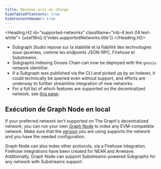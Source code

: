 ```yaml
---
title: Réseaux pris en charge
hideTableOfContents: true
hideContentHeader: true
---
```




<Heading.H2 id="supported-networks" className="mb-4 text-24 text-white">
  {useI18n().t('index.supportedNetworks.title')}
</Heading.H2>

<SupportedNetworksTable networks={props.networks} />

- Subgraph Studio repose sur la stabilité et la fiabilité des technologies sous-jacentes, comme les endpoints JSON-RPC, Firehose et Substreams.
- Subgraphs indexing Gnosis Chain can now be deployed with the `gnosis` network identifier.
- If a Subgraph was published via the CLI and picked up by an Indexer, it could technically be queried even without support, and efforts are underway to further streamline integration of new networks.
- For a full list of which features are supported on the decentralized network, see [this page](https://github.com/graphprotocol/indexer/blob/main/docs/feature-support-matrix.md).

## Exécution de Graph Node en local

If your preferred network isn't supported on The Graph's decentralized network, you can run your own [Graph Node](https://github.com/graphprotocol/graph-node) to index any EVM-compatible network. Make sure that the [version](https://github.com/graphprotocol/graph-node/releases) you are using supports the network and you have the needed configuration.

Graph Node can also index other protocols, via a Firehose integration. Firehose integrations have been created for NEAR and Arweave. Additionally, Graph Node can support Substreams-powered Subgraphs for any network with Substreams support.
